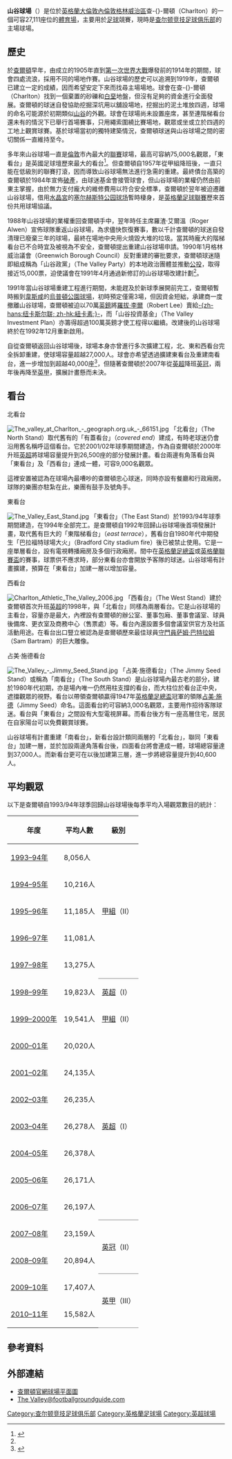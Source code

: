 {{noteTA|G1=足球|G2=EPL|G3=FAcup
|1=zh-hans:查尔顿竞技足球俱乐部; zh-hk:查爾頓競技足球會;
|2=zh-hans:吉米; zh-hk:占美;
}}
{{Infobox Stadium
| stadium_name      = 山谷球場<br />''The Valley''
| nickname          = ''The Valley''、''Floyd Road''
| image             = [[Image:Charlton_Athletic_football_ground.jpg|300px]]
| location          = Floyd Road, Charlton, London SE7 8BL
| coordinates       = {{coord|51|29|11|N|0|2|11|E|type:landmark_scale:2000|display=it}}
| broke_ground      = 1919年
| opened            = 1919年
| renovated         = 1991年
| expanded          = 1994年（重建東看台）<br>1998年（重建西看台）<br>2001年（重建北看台）
| closed            = 1985-1992年
| demolished        =
| owner             = [[查爾頓競技足球會|查爾頓競技足球會]]
| operator          =
| surface           = 天然草
| construction_cost =
| architect         =
| former_names      =
| tenants           =  [[查尔顿竞技足球俱乐部|查爾頓]] （1919-1985年；1992-至今）<br>倫敦野馬（1996-1997年；1999-2000年）
| seating_capacity  = 27,111人
| dimensions        = 112 x 73 [[碼|碼]]
|}}

'''山谷球場'''（{{lang-en|'''The Valley'''}}）是位於[[英格蘭|英格蘭]][[大倫敦|大倫敦]][[內倫敦|內倫敦]][[格林威治區|格林威治區]]查-{}-爾頓（Charlton）的一個可容27,111座位的[[體育場|體育場]]，主要用於[[足球|足球]]競賽，現時是[[查尔顿竞技足球俱乐部|查尔顿竞技足球俱乐部]]的主場球場。

== 歷史 ==
於[[查尔顿竞技足球俱乐部|查爾頓]]早年，由成立的1905年直到[[第一次世界大戰|第一次世界大戰]]爆發前的1914年的期間，球會四處流浪，採用不同的場地作賽。山谷球場的歷史可以追溯到1919年，查爾頓已建立一定的成績，因而希望安定下來而找尋主場場地。球會在查-{}-爾頓（Charlton）找到一個棄置的砂礫和[[白堊岩|白堊]]地盤，但沒有足夠的資金進行全面發展。查爾頓的球迷自發協助挖掘深坑用以舖設場地，挖掘出的泥土堆放四週，球場的命名可能源於初期類似[[谷地|山谷]]的外觀。球會在球場尚未設置座席，甚至連階梯看台還未有的情況下已舉行首場賽事，只用繩索圍繞比賽場地，觀眾或坐或立於四週的工地上觀賞球賽。基於球場當初的獨特建築情況，查爾頓球迷與山谷球場之間的密切關係一直維持至今。

多年來山谷球場一直是[[倫敦|倫敦]]市內最大的[[英格蘭足球聯賽|聯賽]]球場，最高可容納75,000名觀眾，「東看台」是英國足球壇歷來最大的看台<ref name="Details about Charlton Athletic">{{cite news
| language = en
| title = Details about Charlton Athletic
| url = http://www.bbc.co.uk/london/content/articles/2005/05/18/charlton_athletic_team.shtml
| publisher = BBC London
| date = 
| accessdate = 2007-07-17
| archive-date = 2007-09-21
| archive-url = https://web.archive.org/web/20070921182315/http://www.bbc.co.uk/london/content/articles/2005/05/18/charlton_athletic_team.shtml
| dead-url = no
}}</ref>。但查爾頓自1957年從甲組降班後，一直只能在低級別的聯賽打滾，因而導致山谷球場無法進行急需的重建。最終債台高築的查爾頓於1984年宣佈[[破產|破產]]，由球迷基金會接管球會，但山谷球場的業權仍然由前東主掌握，由於無力支付龐大的維修費用以符合安全標準，查爾頓於翌年被迫遷離山谷球場，借用[[水晶宫足球俱乐部|水晶宮]]的[[塞尔赫斯特公园球场|塞尔赫斯特公园球场]]暫時棲身，是[[英格蘭足球聯賽|英格蘭足球聯賽]]歷來首份共用球場協議。

1988年山谷球場的業權重回查爾頓手中，翌年時任主席羅渣·艾爾溫（Roger Alwen）宣佈球隊重返山谷球場，為求儘快恢復賽事，數以千計查爾頓的球迷自發清理已廢棄三年的球場，最終在場地中央用火燒毀大堆的垃圾。當其時龐大的階梯看台已不合時宜及被視為不安全，查爾頓提出重建山谷球場申請。1990年1月格林威治議會（Greenwich Borough Council）反對重建的審批要求，查爾頓球迷隨即組成稱為「山谷政黨」（The Valley Party）的本地政治團體並推動[[公投|公投]]，取得接近15,000票，迫使議會在1991年4月通過新修訂的山谷球場改建計劃<ref name="Details about Charlton Athletic"/>。

1991年當山谷球場重建工程進行期間，未能趕及於新球季展開前完工，查爾頓暫時搬到[[西汉姆联足球俱乐部|韋斯咸]]的[[烏普頓公園球場|烏普頓公園球場]]，初時預定僅需3場，但因資金短絀，承建商一度撤離山谷球場，查爾頓被迫以70萬[[英鎊|英鎊]]將[[羅拔·李爾|羅拔·李爾]]（Robert Lee）賣給[[纽卡斯尔联足球俱乐部|-{zh-hans:纽卡斯尔联; zh-hk:紐卡素;}-]]，而「山谷投資基金」（The Valley Investment Plan）亦籌得超過100萬英鎊才使工程得以繼續。改建後的山谷球場終於在1992年12月重新啟用。

自從查爾頓返回山谷球場後，球場本身亦曾進行多次擴建工程，北、東和西看台完全拆卸重建，使球場容量超越27,000人。球會亦希望透過擴建東看台及重建南看台，進一步增加到超越40,000座<ref name="Expansion plans underway">{{cite news
| language = en
| title = Expansion plans underway
| url = http://www.cafc.co.uk/newsview.ink?nid=21303&newstype=n
| publisher = Charlton Athletic F.C.
| date = 2004-11-29
| accessdate = 2007-07-17
| deadurl = yes
| archiveurl = https://web.archive.org/web/20070927175927/http://www.cafc.co.uk/newsview.ink?nid=21303&newstype=n
| archivedate = 2007-09-27
}}</ref>，但隨著查爾頓於2007年從[[英超|英超]]降班[[英冠|英冠]]，兩年後再降至[[英甲|英甲]]，擴展計畫懸而未決。

== 看台 ==
;北看台
[[File:The_valley_at_Charlton_-_geograph.org.uk_-_66151.jpg|thumb]]
「北看台」（The North Stand）取代舊有的「有蓋看台」（''covered end''）建成，有時老球迷仍會沿用舊名稱呼這個看台。它於2001/02年球季期間建造，作為自查爾頓於2000年升班[[英超|英超]]將球場容量提升到26,500座的部分發展計畫。看台兩邊有角落看台與「東看台」及「西看台」連成一體，可容9,000名觀眾。

這裡安置被認為在球場內最嘈吵的查爾頓忠心球迷，同時亦設有餐廳和行政廂房。球隊的樂團亦駐紮在此，樂團有鼓手及號角手。

;東看台
[[File:The_Valley_East_Stand.jpg|thumb]]
「東看台」（The East Stand）於1993/94年球季期間建造，在1994年全部完工。是查爾頓自1992年回歸山谷球場後首項發展計畫，取代舊有巨大的「東階梯看台」（''east terrace''），舊看台自1980年代中期發生「巴拉福特球場大火」（Bradford City stadium fire）後已被禁止使用。它是一座單層看台，設有電視轉播廂房及多個行政廂房。間中在[[英格蘭足總盃|英格蘭足總盃]]或[[英格蘭聯賽盃|英格蘭聯賽盃]]的賽事，球票供不應求時，部分東看台亦會開放予客隊的球迷。山谷球場有計畫擴建，預算在「東看台」加建一層以增加容量。

;西看台
[[File:Charlton_Athletic_The_Valley_2006.jpg|thumb]]
「西看台」（The West Stand）建於查爾頓首次升班[[英超|英超]]的1998年，與「北看台」同樣為兩層看台。它是山谷球場的主看台，容量亦是最大，內裡設有查爾頓的辦公室、董事包廂、董事會議室、球員後備席、更衣室及商務中心（售票處）等。看台內還設置多個會議室供官方及社區活動用途。在看台出口豎立被認為是查爾頓歷來最佳球員[[守門員|守門員]][[萨姆·巴特拉姆|萨姆·巴特拉姆]]（Sam Bartram）的巨大雕像。

;占美·施德看台
[[File:The_Valley_-_Jimmy_Seed_Stand.jpg|right]]
「占美·施德看台」（The Jimmy Seed Stand）或稱為「南看台」（The South Stand）是山谷球場內最古老的部分，建於1980年代初期，亦是場內唯一仍然用柱支撐的看台，而大柱位於看台正中央，遮擋觀眾的視野。看台以帶領查爾頓贏得1947年[[英格蘭足總盃|英格蘭足總盃]]冠軍的領隊[[占美·施德|占美·施德]]（Jimmy Seed）命名。這面看台約可容納3,000名觀眾，主要用作招待客隊球迷。看台與「東看台」之間設有大型電視屏幕。而看台後方有一座高層住宅，居民在自家陽台可以免費觀賞球賽。

山谷球場有計畫重建「南看台」，新看台設計類同兩層的「北看台」，聯同「東看台」加建一層，並於加設兩邊角落看台後，四面看台將會連成一體，球場總容量達到37,000人。而新看台更可在以後加建第三層，進一步將總容量提升到40,600人。

== 平均觀眾 ==
以下是查爾頓自1993/94年球季回歸山谷球場後每季平均入場觀眾數目的統計：

{| class="wikitable"
|-
! 年度
! 平均人數
! 級別
|-
| [[1993-94_in_English_football|1993–94年]]
| {{0}}8,056人
| rowspan=5 style="border-bottom:1px solid grey;" valign="middle" |
[[英格蘭足球聯賽|甲組]]（II）
|-
| [[1994-95_in_English_football|1994–95年]]
| 10,216人
|-
| [[1995-96_in_English_football|1995–96年]]
| 11,185人
|-
| [[1996-97_in_English_football|1996–97年]]
| 11,081人
|-
| [[1997-98_in_English_football|1997–98年]]
| 13,275人
|-
| [[1998年至1999年英格蘭超級聯賽|1998–99年]]
| 19,823人
| [[英超|英超]]（I）
|-
| [[1999-2000_in_English_football|1999–2000年]]
| 19,541人
| [[英格蘭足球聯賽|甲組]]（II）
|-
| [[2000年至2001年英格蘭超級聯賽|2000–01年]]
| 20,020人
| rowspan=7 style="border-bottom:1px solid grey;" valign="middle" |
[[英超|英超]]（I）
|-
| [[2001年至2002年英格蘭超級聯賽|2001–02年]]
| 24,135人
|-
| [[2002年至2003年英格蘭超級聯賽|2002–03年]]
| 26,235人
|-
| [[2003年至2004年英格蘭超級聯賽|2003–04年]]
| 26,278人
|-
| [[2004年至2005年英格蘭超級聯賽|2004–05年]]
| 26,378人
|-
| [[2005年至2006年英格蘭超級聯賽|2005–06年]]
| 26,171人
|-
| [[2006年至2007年英格蘭超級聯賽|2006–07年]]
| 26,197人
|-
| [[2007年至2008年英格蘭足球冠軍聯賽|2007–08年]]
| 23,159人
| rowspan=2 style="border-bottom:1px solid grey;" valign="middle" |
[[英冠|英冠]]（II）
|-
| [[2008年至2009年英格蘭足球冠軍聯賽|2008–09年]]
| 20,894人
|-
| [[2009年至2010年英格蘭足球甲級聯賽|2009–10年]]
| 17,407人
| rowspan=2 style="border-bottom:1px solid grey;" valign="middle" |
[[英甲|英甲]]（III）
|-
| [[2010年至2011年英格蘭足球甲級聯賽|2010–11年]]
| 15,582人
|}

==參考資料==
{{reflist}}

==外部連結==
{{Commons category|The Valley}}
*[https://web.archive.org/web/20110812075750/http://www.cafc.co.uk/staticFiles/56/65/0,,10267~157014,00.pdf 查爾頓官網球場平面圖]
*[https://web.archive.org/web/20111007081515/http://www.footballgroundguide.com/charlton_athletic/ The Valley@footballgroundguide.com]

{{英冠球場}}
{{英超球場}}

{{DEFAULTSORT:Valley, The}}
[[Category:查尔顿竞技足球俱乐部|Category:查尔顿竞技足球俱乐部]]
[[Category:英格蘭足球場|Category:英格蘭足球場]]
[[Category:英超球場|Category:英超球場]]